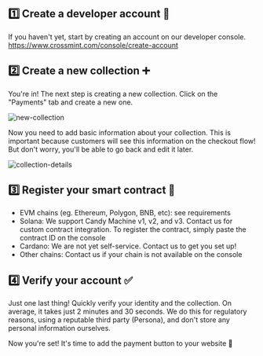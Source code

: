 
## 1️⃣ Create a developer account 👤

If you haven't yet, start by creating an account on our developer console. https://www.crossmint.com/console/create-account

## 2️⃣ Create a new collection ➕

You're in! The next step is creating a new collection. Click on the "Payments" tab and create a new one.

![new-collection](../../.images/register-collection.png)


Now you need to add basic information about your collection. This is important because customers will see this information on the checkout flow! But don't worry, you'll be able to go back and edit it later.

![collection-details](../../.images/collection-details.png)


## 3️⃣ Register your smart contract 🔴
- EVM chains (eg. Ethereum, Polygon, BNB, etc): see requirements
- Solana: We support Candy Machine v1, v2, and v3. Contact us for custom contract integration. To register the contract, simply paste the contract ID on the console
- Cardano: We are not yet self-service. Contact us to get you set up!
- Other chains: Contact us if your chain is not available on the console

## 4️⃣ Verify your account ✅

Just one last thing! Quickly verify your identity and the collection. On average, it takes just 2 minutes and 30 seconds. We do this for regulatory reasons, using a reputable third party (Persona), and don't store any personal information ourselves.

Now you're set! It's time to add the payment button to your website 🥳
